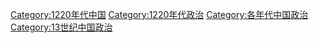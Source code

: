 [[Category:1220年代中国|Category:1220年代中国]]
[[Category:1220年代政治|Category:1220年代政治]]
[[Category:各年代中国政治|Category:各年代中国政治]]
[[Category:13世纪中国政治|Category:13世纪中国政治]]